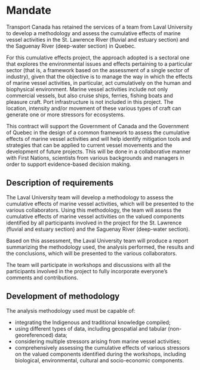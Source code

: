# Mandate

Transport Canada has retained the services of a team from Laval University to develop a methodology and assess the cumulative effects of marine vessel activities in the St. Lawrence River (fluvial and estuary section) and the Saguenay River (deep-water section) in Quebec.

For this cumulative effects project, the approach adopted is a sectoral one that explores the environmental issues and effects pertaining to a particular sector (that is, a framework based on the assessment of a single sector of industry), given that the objective is to manage the way in which the effects of marine vessel activities, in particular, act cumulatively on the human and biophysical environment. Marine vessel activities include not only commercial vessels, but also cruise ships, ferries, fishing boats and pleasure craft. Port infrastructure is not included in this project. The location, intensity and/or movement of these various types of craft can generate one or more stressors for ecosystems.

This contract will support the Government of Canada and the Government of Quebec in the design of a common framework to assess the cumulative effects of marine vessel activities and will help identify mitigation tools and strategies that can be applied to current vessel movements and the development of future projects. This will be done in a collaborative manner with First Nations, scientists from various backgrounds and managers in order to support evidence-based decision making.


## Description of requirements

The Laval University team will develop a methodology to assess the cumulative effects of marine vessel activities, which will be presented to the various collaborators. Using this methodology, the team will assess the cumulative effects of marine vessel activities on the valued components identified by all participants involved in the project for the St. Lawrence (fluvial and estuary section) and the Saguenay River (deep-water section).

Based on this assessment, the Laval University team will produce a report summarizing the methodology used, the analysis performed, the results and the conclusions, which will be presented to the various collaborators.

The team will participate in workshops and discussions with all the participants involved in the project to fully incorporate everyone’s comments and contributions.

## Development of methodology

The analysis methodology used must be capable of:

- integrating the Indigenous and traditional knowledge compiled;
- using different types of data, including geospatial and tabular (non-georeferenced) data;
- considering multiple stressors arising from marine vessel activities;
- comprehensively assessing the cumulative effects of various stressors on the valued components identified during the workshops, including biological, environmental, cultural and socio-economic components.
